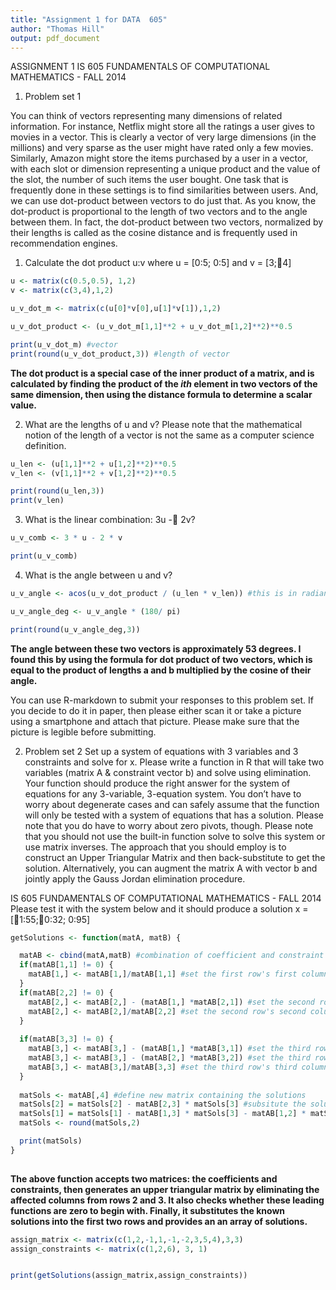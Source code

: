 ```yaml
---
title: "Assignment 1 for DATA  605"
author: "Thomas Hill"
output: pdf_document
---
```



ASSIGNMENT 1
IS 605 FUNDAMENTALS OF COMPUTATIONAL MATHEMATICS - FALL 2014

1. Problem set 1

You can think of vectors representing many dimensions of related information. For
instance, Netflix might store all the ratings a user gives to movies in a vector. This is
clearly a vector of very large dimensions (in the millions) and very sparse as the user might
have rated only a few movies. Similarly, Amazon might store the items purchased by a user
in a vector, with each slot or dimension representing a unique product and the value of the
slot, the number of such items the user bought. One task that is frequently done in these
settings is to find similarities between users. And, we can use dot-product between vectors
to do just that. As you know, the dot-product is proportional to the length of two vectors
and to the angle between them. In fact, the dot-product between two vectors, normalized
by their lengths is called as the cosine distance and is frequently used in recommendation
engines.

(1) Calculate the dot product u:v where u = [0:5; 0:5] and v = [3;􀀀4]


```r

u <- matrix(c(0.5,0.5), 1,2)
v <- matrix(c(3,4),1,2)

u_v_dot_m <- matrix(c(u[0]*v[0],u[1]*v[1]),1,2)

u_v_dot_product <- (u_v_dot_m[1,1]**2 + u_v_dot_m[1,2]**2)**0.5

print(u_v_dot_m) #vector
print(round(u_v_dot_product,3)) #length of vector

```

__The dot product is a special case of the inner product of a matrix, and is calculated by finding the product of the _ith_ element in two vectors of the same dimension, then using the distance formula to determine a scalar value.__  

(2) What are the lengths of u and v? Please note that the mathematical notion of the
length of a vector is not the same as a computer science definition.

```r

u_len <- (u[1,1]**2 + u[1,2]**2)**0.5
v_len <- (v[1,1]**2 + v[1,2]**2)**0.5

print(round(u_len,3))
print(v_len)

```

(3) What is the linear combination: 3u -􀀀 2v?

```r

u_v_comb <- 3 * u - 2 * v

print(u_v_comb)

```


(4) What is the angle between u and v?

```r

u_v_angle <- acos(u_v_dot_product / (u_len * v_len)) #this is in radians

u_v_angle_deg <- u_v_angle * (180/ pi)

print(round(u_v_angle_deg,3))


```

__The angle between these two vectors is approximately 53 degrees. I found this by using the formula for dot product of two vectors, which is equal to the product of lengths a and b multiplied by the cosine of their angle.__ 

You can use R-markdown to submit your responses to this problem set. If you decide to
do it in paper, then please either scan it or take a picture using a smartphone and attach
that picture. Please make sure that the picture is legible before submitting.

2. Problem set 2
Set up a system of equations with 3 variables and 3 constraints and solve for x. Please
write a function in R that will take two variables (matrix A & constraint vector b) and
solve using elimination. Your function should produce the right answer for the system of
equations for any 3-variable, 3-equation system. You don't have to worry about degenerate
cases and can safely assume that the function will only be tested with a system of equations
that has a solution. Please note that you do have to worry about zero pivots, though. Please
note that you should not use the built-in function solve to solve this system or use matrix
inverses. The approach that you should employ is to construct an Upper Triangular Matrix
and then back-substitute to get the solution. Alternatively, you can augment the matrix
A with vector b and jointly apply the Gauss Jordan elimination procedure.

IS 605 FUNDAMENTALS OF COMPUTATIONAL MATHEMATICS - FALL 2014
Please test it with the system below and it should produce a solution x = [􀀀1:55;􀀀0:32; 0:95]

```r

getSolutions <- function(matA, matB) {

  matAB <- cbind(matA,matB) #combination of coefficient and constraint matrices
  if(matAB[1,1] != 0) { 
    matAB[1,] <- matAB[1,]/matAB[1,1] #set the first row's first column equal to one
  }
  if(matAB[2,2] != 0) {
    matAB[2,] <- matAB[2,] - (matAB[1,] *matAB[2,1]) #set the second row's first column equal to zero
    matAB[2,] <- matAB[2,]/matAB[2,2] #set the second row's second column equal to one
  }
  
  if(matAB[3,3] != 0) {
    matAB[3,] <- matAB[3,] - (matAB[1,] *matAB[3,1]) #set the third row's first column equal to zero
    matAB[3,] <- matAB[3,] - (matAB[2,] *matAB[3,2]) #set the third row's first column equal to zero
    matAB[3,] <- matAB[3,]/matAB[3,3] #set the third row's third column equal to one
  }
  
  matSols <- matAB[,4] #define new matrix containing the solutions
  matSols[2] = matSols[2] - matAB[2,3] * matSols[3] #subsitute the solution of x3 into row 2
  matSols[1] = matSols[1] - matAB[1,3] * matSols[3] - matAB[1,2] * matSols[2] #substitute the solutions of x2, x3 into row 1
  matSols <- round(matSols,2)

  print(matSols)
}
  
```


__The above function accepts two matrices: the coefficients and constraints, then generates an upper triangular matrix by eliminating the affected columns from rows 2 and 3. It also checks whether these leading functions are zero to begin with. Finally, it substitutes the known solutions into the first two rows and provides an an array of solutions.__ 

```r

assign_matrix <- matrix(c(1,2,-1,1,-1,-2,3,5,4),3,3)
assign_constraints <- matrix(c(1,2,6), 3, 1)


print(getSolutions(assign_matrix,assign_constraints))


```
